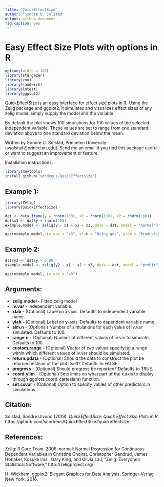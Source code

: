 ```yaml
---
title: "QuickEffectSize"
author: "Sondre U. Solstad"
output: github_document
fig.caption: yes
---
```

# Easy Effect Size Plots with options in R

```r
options(width = 100)
library(stargazer)
library(zoo)
library(sandwich)
library(lmtest)
library(ggplot2)
```

QuickEffectSize is an easy interface for effect size plots in R. Using the Zelig package and ggplot2, it simulates and visualizes effect sizes of any zelig model: simply supply the model and the variable.

By default the plot shows 100 simulations for 100 values of the selected independent variable. These values are set to range from one standard deviation above to one standard deviation below the mean.

Written by Sondre U. Solstad, Princeton University (ssolstad@princeton.edu). Send me an email if you find this package useful or want to suggest an improvement or feature.

Installation instructions:
```r
library(devtools)
install_github("sondreus/QuickEffectSize")

```

## Example 1: 

```r
library(Zelig)
library(QuickEffectSize)

dat <- data.frame(y = rnorm(100), x1 = rnorm(100), x2 = rnorm(100))
dat$x3 <- dat$y + rnorm(100)
example.model <- zelig(y ~ x1 + x2 + x3, data = dat, model = "normal") 

qes(example.model, iv.var = "x3", xlab = "Using qes", ylab = "Productivity")

```

## Example 2: 

```r

dat$y2 <- dat$y > 0.98
example.model <- zelig(y2 ~ x1 + x2 + x3, data = dat, model = "probit") 

qes(example.model, iv.var = "x3")

```


## Arguments: 
* **zelig.model** - Fitted zelig model
* **iv.var** - Independent variable. 
* **xlab** - (Optional) Label on x-axis. Defaults to independent variable name.
* **ylab** - (Optional) Label on y-axis. Defaults to dependent variable name.
* **sim.n** - (Optional) Number of simulations for each value of iv.var simulated. Defaults to 100. 
* **range.n** - (Optional) Number of different values of iv.var to simulate. Defaults to 100. 
* **custom.range** - (Optional) Vector of two values specifying a range within which different values of iv.var should be simulated. 
* **return.pdata** - (Optional) Should the data to construct the plot be returned instead of the plot itself? Defaults to FALSE.
* **progress** - (Optional) Should progress be reported? Defaults to TRUE.
* **coord.ylim** - (Optional) Sets limits on what part of the x.axis to display through ggplots coord_cartesian() function.
* **set.covar** - (Optional) Option to specify values of other predictors in simulations.

## Citation:
Solstad, Sondre Ulvund (2019). *QuickEffectSize: Quick Effect Size Plots in R*. https://github.com/sondreus/QuickEffectSize#quickeffectsize

## References:

Zelig: R Core Team. 2008. normal: Normal Regression for Continuous Dependent Variables in Christine Choirat, Christopher Gandrud, James Honaker, Kosuke Imai, Gary King, and Olivia Lau, "Zelig: Everyone's Statistical Software," http://zeligproject.org/

H. Wickham. ggplot2: Elegant Graphics for Data Analysis. Springer-Verlag New York, 2016.
